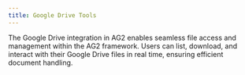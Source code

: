 ```yaml
---
title: Google Drive Tools
---
```


The Google Drive integration in AG2 enables seamless file access and management within the AG2 framework. Users can list, download, and interact with their Google Drive files in real time, ensuring efficient document handling.


<GoogleDriveTools/>
